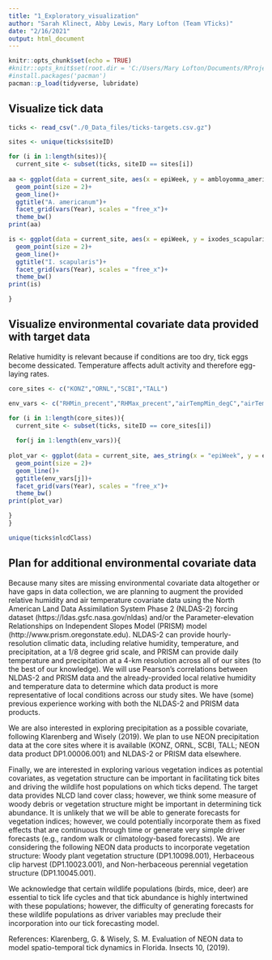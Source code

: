 ```yaml
---
title: "1_Exploratory_visualization"
author: "Sarah Klinect, Abby Lewis, Mary Lofton (Team VTicks)"
date: "2/16/2021"
output: html_document
---
```


```r
knitr::opts_chunk$set(echo = TRUE)
#knitr::opts_knit$set(root.dir = 'C:/Users/Mary Lofton/Documents/RProjects/VTicks') (switching this so it can more easily used on different computers. Not needed)
#install.packages('pacman')
pacman::p_load(tidyverse, lubridate)
```

## Visualize tick data

```r
ticks <- read_csv("./0_Data_files/ticks-targets.csv.gz")

sites <- unique(ticks$siteID)

for (i in 1:length(sites)){
  current_site <- subset(ticks, siteID == sites[i])
  
aa <- ggplot(data = current_site, aes(x = epiWeek, y = ambloyomma_americanum, color = plotID, fill = plotID))+
  geom_point(size = 2)+
  geom_line()+
  ggtitle("A. americanum")+
  facet_grid(vars(Year), scales = "free_x")+
  theme_bw()
print(aa)

is <- ggplot(data = current_site, aes(x = epiWeek, y = ixodes_scapularis, color = plotID, fill = plotID))+
  geom_point(size = 2)+
  geom_line()+
  ggtitle("I. scapularis")+
  facet_grid(vars(Year), scales = "free_x")+
  theme_bw()
print(is)

}
```

## Visualize environmental covariate data provided with target data
Relative humidity is relevant because if conditions are too dry, tick eggs become dessicated.
Temperature affects adult activity and therefore egg-laying rates.

```r
core_sites <- c("KONZ","ORNL","SCBI","TALL")

env_vars <- c("RHMin_precent","RHMax_precent","airTempMin_degC","airTempMax_degC")

for (i in 1:length(core_sites)){
  current_site <- subset(ticks, siteID == core_sites[i])
  
  for(j in 1:length(env_vars)){
  
plot_var <- ggplot(data = current_site, aes_string(x = "epiWeek", y = env_vars[j], color = 'plotID', fill = 'plotID'))+
  geom_point(size = 2)+
  geom_line()+
  ggtitle(env_vars[j])+
  facet_grid(vars(Year), scales = "free_x")+
  theme_bw()
print(plot_var)

}
}

unique(ticks$nlcdClass)
```

## Plan for additional environmental covariate data
Because many sites are missing environmental covariate data altogether or have gaps in data collection, we are planning to augment the provided relative humidity and air temperature covariate data using the North American Land Data Assimilation System Phase 2 (NLDAS-2) forcing dataset (https://ldas.gsfc.nasa.gov/nldas) and/or the Parameter-elevation Relationships on Independent Slopes Model (PRISM) model (http://www.prism.oregonstate.edu). NLDAS-2 can provide hourly-resolution climatic data, including relative humidity, temperature, and precipitation, at a 1/8 degree grid scale, and PRISM can provide daily temperature and precipitation at a 4-km resolution across all of our sites (to the best of our knowledge). We will use Pearson's correlations between NLDAS-2 and PRISM data and the already-provided local relative humidity and temperature data to determine which data product is more representative of local conditions across our study sites. We have (some) previous experience working with both the NLDAS-2 and PRISM data products.

We are also interested in exploring precipitation as a possible covariate, following Klarenberg and Wisely (2019). We plan to use NEON precipitation data at the core sites where it is available (KONZ, ORNL, SCBI, TALL; NEON data product DP1.00006.001) and NLDAS-2 or PRISM data elsewhere.

Finally, we are interested in exploring various vegetation indices as potential covariates, as vegetation structure can be important in facilitating tick bites and driving the wildlife host populations on which ticks depend. The target data provides NLCD land cover class; however, we think some measure of woody debris or vegetation structure might be important in determining tick abundance. It is unlikely that we will be able to generate forecasts for vegetation indices; however, we could potentially incorporate them as fixed effects that are continuous through time or generate very simple driver forecasts (e.g., random walk or climatology-based forecasts). We are considering the following NEON data products to incorporate vegetation structure: Woody plant vegetation structure (DP1.10098.001), Herbaceous clip harvest (DP1.10023.001), and Non-herbaceous perennial vegetation structure (DP1.10045.001).

We acknowledge that certain wildlife populations (birds, mice, deer) are essential to tick life cycles and that tick abundance is highly intertwined with these populations; however, the difficulty of generating forecasts for these wildlife populations as driver variables may preclude their incorporation into our tick forecasting model.

References:
Klarenberg, G. & Wisely, S. M. Evaluation of NEON data to model spatio-temporal tick dynamics in Florida. Insects 10, (2019).
